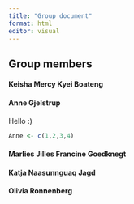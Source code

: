 ```yaml
---
title: "Group document"
format: html
editor: visual
---
```


## Group members

#### Keisha Mercy Kyei Boateng

#### Anne Gjelstrup

Hello :)

```r

Anne <- c(1,2,3,4)

```


#### Marlies Jilles Francine Goedknegt

#### Katja Naasunnguaq Jagd

#### Olivia Ronnenberg
